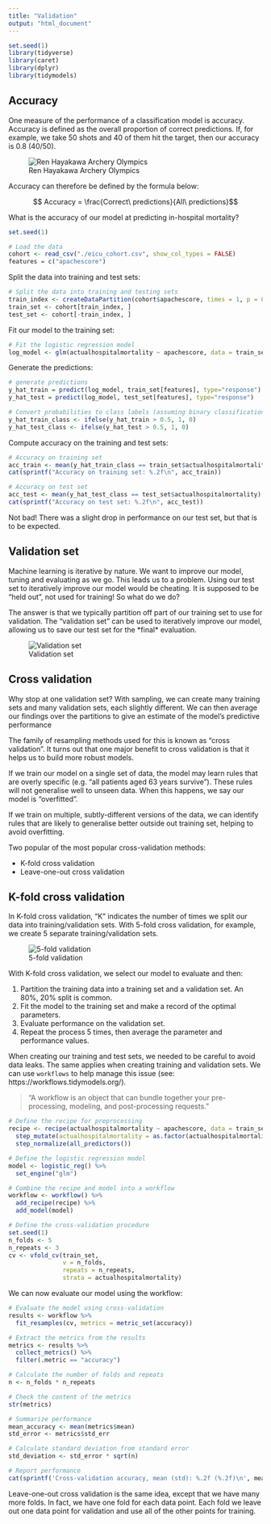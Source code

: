 ```yaml
---
title: "Validation"
output: "html_document"
---
```


```r
set.seed(1)
library(tidyverse)
library(caret)
library(dplyr)
library(tidymodels)
```

## Accuracy

One measure of the performance of a classification model is accuracy. Accuracy is defined as the overall proportion of correct predictions. If, for example, we take 50 shots and 40 of them hit the target, then our accuracy is 0.8 (40/50).

![Ren Hayakawa Archery Olympics](./images/japan_ren_hayakawa.jpg)

Accuracy can therefore be defined by the formula below:

$$ Accuracy = \frac{Correct\ predictions}{All\ predictions}$$

What is the accuracy of our model at predicting in-hospital mortality?

```r
set.seed(1)

# Load the data
cohort <- read_csv("./eicu_cohort.csv", show_col_types = FALSE)
features = c("apachescore")
```

Split the data into training and test sets:

```r
# Split the data into training and testing sets
train_index <- createDataPartition(cohort$apachescore, times = 1, p = 0.7, list = FALSE)
train_set <- cohort[train_index, ]
test_set <- cohort[-train_index, ]
```

Fit our model to the training set:

```r
# Fit the logistic regression model
log_model <- glm(actualhospitalmortality ~ apachescore, data = train_set, family = binomial)
```

Generate the predictions:

```r
# generate predictions
y_hat_train = predict(log_model, train_set[features], type="response")
y_hat_test = predict(log_model, test_set[features], type="response")

# Convert probabilities to class labels (assuming binary classification with threshold 0.5)
y_hat_train_class <- ifelse(y_hat_train > 0.5, 1, 0)
y_hat_test_class <- ifelse(y_hat_test > 0.5, 1, 0)
```

Compute accuracy on the training and test sets:

```r
# Accuracy on training set
acc_train <- mean(y_hat_train_class == train_set$actualhospitalmortality)
cat(sprintf("Accuracy on training set: %.2f\n", acc_train))

# Accuracy on test set
acc_test <- mean(y_hat_test_class == test_set$actualhospitalmortality)
cat(sprintf("Accuracy on test set: %.2f\n", acc_test))
```

Not bad! There was a slight drop in performance on our test set, but that is to be expected.

## Validation set

Machine learning is iterative by nature. We want to improve our model, tuning and evaluating as we go. This leads us to a problem. Using our test set to iteratively improve our model would be cheating. It is supposed to be "held out", not used for training! So what do we do?

The answer is that we typically partition off part of our training set to use for validation. The "validation set" can be used to iteratively improve our model, allowing us to save our test set for the \*final\* evaluation.

![Validation set](./images/training_val_set.png)

## Cross validation

Why stop at one validation set? With sampling, we can create many training sets and many validation sets, each slightly different. We can then average our findings over the partitions to give an estimate of the model's predictive performance

The family of resampling methods used for this is known as "cross validation". It turns out that one major benefit to cross validation is that it helps us to build more robust models. 

If we train our model on a single set of data, the model may learn rules that are overly specific (e.g. "all patients aged 63 years survive"). These rules will not generalise well to unseen data. When this happens, we say our model is "overfitted".

If we train on multiple, subtly-different versions of the data, we can identify rules that are likely to generalise better outside out training set, helping to avoid overfitting.

Two popular of the most popular cross-validation methods:

- K-fold cross validation
- Leave-one-out cross validation

## K-fold cross validation

In K-fold cross validation, "K" indicates the number of times we split our data into training/validation sets. With 5-fold cross validation, for example, we create 5 separate training/validation sets.

![5-fold validation](./images/k_fold_cross_val.png)

With K-fold cross validation, we select our model to evaluate and then:

1. Partition the training data into a training set and a validation set. An 80%, 20% split is common.
2. Fit the model to the training set and make a record of the optimal parameters.
3. Evaluate performance on the validation set.
4. Repeat the process 5 times, then average the parameter and performance values.

When creating our training and test sets, we needed to be careful to avoid data leaks. The same applies when creating training and validation sets. We can use `workflows` to help manage this issue (see: https://workflows.tidymodels.org/).

> "A workflow is an object that can bundle together your pre-processing, modeling, and post-processing requests."

```r
# Define the recipe for preprocessing
recipe <- recipe(actualhospitalmortality ~ apachescore, data = train_set) %>%
  step_mutate(actualhospitalmortality = as.factor(actualhospitalmortality)) %>% 
  step_normalize(all_predictors())

# Define the logistic regression model
model <- logistic_reg() %>% 
  set_engine("glm")

# Combine the recipe and model into a workflow
workflow <- workflow() %>%
  add_recipe(recipe) %>%
  add_model(model)

# Define the cross-validation procedure
set.seed(1)
n_folds <- 5
n_repeats <- 3
cv <- vfold_cv(train_set,
               v = n_folds,
               repeats = n_repeats,
               strata = actualhospitalmortality)
```

We can now evaluate our model using the workflow:

```r
# Evaluate the model using cross-validation
results <- workflow %>%
  fit_resamples(cv, metrics = metric_set(accuracy))

# Extract the metrics from the results
metrics <- results %>%
  collect_metrics() %>%
  filter(.metric == "accuracy")

# Calculate the number of folds and repeats
n <- n_folds * n_repeats

# Check the content of the metrics
str(metrics)

# Summarize performance
mean_accuracy <- mean(metrics$mean)
std_error <- metrics$std_err

# Calculate standard deviation from standard error
std_deviation <- std_error * sqrt(n)

# Report performance
cat(sprintf('Cross-validation accuracy, mean (std): %.2f (%.2f)\n', mean_accuracy, std_deviation))
```

Leave-one-out cross validation is the same idea, except that we have many more folds. In fact, we have one fold for each data point. Each fold we leave out one data point for validation and use all of the other points for training.

